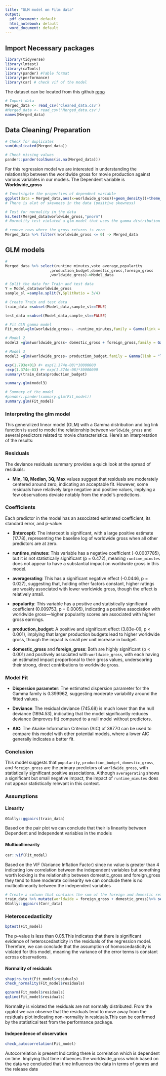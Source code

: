 ---
title: "GLM model on Film data"
output:
  pdf_document: default
  html_notebook: default
  word_document: default
---

## Import Necessary packages

```{r message=FALSE, warning=FALSE}
library(tidyverse)
library(lmtest)
library(caTools)
library(pander) #Table format
library(performance)
library(car) # check vif of the model
```

The dataset can be located from this github [repo](https://github.com/Rhino-byte/GroupWork/blob/main/Data/Merged_data.csv)

```{r message=FALSE, warning=FALSE, paged.print=TRUE}
# Import data
Merged_data <- read_csv('Cleaned_data.csv')
#Merged_data <- read_csv('Merged_data.csv')
names(Merged_data)

```

## Data Cleaning/ Preparation

```{r}
# Check for duplicates
sum(duplicated(Merged_data))
```

```{r}
# Check missing values
pander::pander(colSums(is.na(Merged_data)))

```

For this regression model we are interested in understanding the relationship between the worldwide gross for movie production against various variables in our models. The Dependent variable is **Worldwide_gross**

```{r}
# Invetsigate the properties of dependent variable
ggplot(data = Merged_data,aes(x=worldwide_gross))+geom_density()+theme_classic()
# There is alot of skewness in the data (positive skewness)

# Test for normality in the data
ks.test(Merged_data$worldwide_gross,"pnorm")
# Normality test violated a glm model that uses the gamma distribution would be effective to try and model the relationship 
```

```{r}
# remove rows where the gross returns is zero
Merged_data %>% filter(!worldwide_gross <= 0) -> Merged_data
```

## GLM models

```{r}
#
Merged_data %>% select(runtime_minutes,vote_average,popularity
                    ,production_budget,domestic_gross,foreign_gross
                    ,worldwide_gross)->Model_data

# Split the data for Train and test data
Y = Model_data$worldwide_gross
sample_sl =sample.split(Y,SplitRatio = 3/4)

# Create Train and test data
train_data =subset(Model_data,sample_sl==TRUE)

test_data =subset(Model_data,sample_sl==FALSE)

# Fit GLM gamma model
Fit_model=glm(worldwide_gross~. -runtime_minutes,family = Gamma(link = "log"),data = train_data)

# Model 2
model2 =glm(worldwide_gross~ domestic_gross + foreign_gross,family = Gamma(link = "log"),data = train_data)

# Model 3
model3 =glm(worldwide_gross~ production_budget,family = Gamma(link = "log"),data = train_data)

exp(1.793e+01) #+ exp(1.374e-08)*30000000
-exp(1.374e-03) #+ exp(1.374e-08)*30000000
summary(train_data$production_budget)

summary.glm(model3)

# Summary of the model
#pander::pander(summary.glm(Fit_model))
summary.glm(Fit_model)
```

### Interpreting the glm model

This generalized linear model (GLM) with a Gamma distribution and log link function is used to model the relationship between `worldwide_gross` and several predictors related to movie characteristics. Here's an interpretation of the results:

### Residuals

The deviance residuals summary provides a quick look at the spread of residuals:

-   **Min, 1Q, Median, 3Q, Max** values suggest that residuals are moderately centered around zero, indicating an acceptable fit. However, some residuals have relatively large negative and positive values, implying a few observations deviate notably from the model’s predictions.

### Coefficients

Each predictor in the model has an associated estimated coefficient, its standard error, and p-value:

-   **(Intercept)**: The intercept is significant, with a large positive estimate (17.78), representing the baseline log of worldwide gross when all other predictors are at zero.

-   **runtime_minutes**: This variable has a negative coefficient (-0.0007785), but it is not statistically significant (p = 0.472), meaning `runtime_minutes` does not appear to have a substantial impact on worldwide gross in this model.

-   **averagerating**: This has a significant negative effect (-0.0446, p = 0.027), suggesting that, holding other factors constant, higher ratings are weakly associated with lower worldwide gross, though the effect is relatively small.

-   **popularity**: This variable has a positive and statistically significant coefficient (0.009753, p = 0.0005), indicating a positive association with worldwide gross—higher popularity scores are associated with higher gross earnings.

-   **production_budget**: A positive and significant effect (3.83e-09, p \< 0.001), implying that larger production budgets lead to higher worldwide gross, though the impact is small per unit increase in budget.

-   **domestic_gross** and **foreign_gross**: Both are highly significant (p \< 0.001) and positively associated with `worldwide_gross`, with each having an estimated impact proportional to their gross values, underscoring their strong, direct contributions to worldwide gross.

### Model Fit

-   **Dispersion parameter**: The estimated dispersion parameter for the Gamma family is 0.399962, suggesting moderate variability around the fitted values.

-   **Deviance**: The residual deviance (745.68) is much lower than the null deviance (1894.53), indicating that the model significantly reduces deviance (improves fit) compared to a null model without predictors.

-   **AIC**: The Akaike Information Criterion (AIC) of 38770 can be used to compare this model with other potential models, where a lower AIC generally indicates a better fit.

### Conclusion

This model suggests that `popularity`, `production_budget`, `domestic_gross`, and `foreign_gross` are the primary predictors of `worldwide_gross`, with statistically significant positive associations. Although `averagerating` shows a significant but small negative impact, the impact of `runtime_minutes` does not appear statistically relevant in this context.

### Assumptions 

#### Linearity
```{r,warning=FALSE,message=FALSE}
GGally::ggpairs(train_data)

```

Based on the pair plot we can conclude that their is linearity between Dependent and Independent variables in the models


#### Multicollinearity
```{r paged.print=TRUE}
car::vif(Fit_model)
```
Based on the VIF (Variance Inflation Factor) since no value is greater than 4 indicating low correlation between the independent variables but something worth looking is the relationship between domestic_gross and foreign_gross they tend to have moderate colinearity we can conclude there is no multicollinearity between the independent variables


```{r,warning=FALSE,message=FALSE}
# Create a column that contains the sum of the foreign and domestic returns
train_data %>% mutate(worldwide = foreign_gross + domestic_gross)%>% select(domestic_gross:worldwide)->Corr_data
GGally::ggpairs(Corr_data)
```


### Heteroscedasticity
```{r}
bptest(Fit_model)
```
The p-value is less than 0.05.This indicates that there is  significant evidence of heteroscedasticity in the residuals of the regression model. Therefore, we can conclude that the assumption of homoscedasticity is violated for this model, meaning the variance of the error terms is constant across observations.

#### Normality of residuals
```{r}
shapiro.test(Fit_model$residuals)
check_normality(Fit_model$residuals)
```

```{r}
qqnorm(Fit_model$residuals)
qqline(Fit_model$residuals)

```

Normality is violated the residuals are not normally distributed. From the qqplot we can observe that the residuals  tend to move away from the residuals plot indicating non-normality in residuals.This can be confirmed by the statistical test from the performance package. 

#### Independence of observation
```{r}
check_autocorrelation(Fit_model)
```

Autocorrelation is present Indicating there is correlation which is dependent on time. Implying that time influences  the worldwide_gross which based on the data we concluded that time influences the data in terms of genres and the release date
